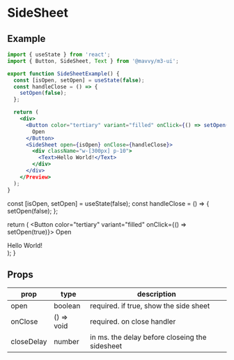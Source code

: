 # SideSheet

## Example

```jsx
import { useState } from 'react';
import { Button, SideSheet, Text } from '@mavvy/m3-ui';

export function SideSheetExample() {
  const [isOpen, setOpen] = useState(false);
  const handleClose = () => {
    setOpen(false);
  };

  return (
    <div>
      <Button color="tertiary" variant="filled" onClick={() => setOpen(true)}>
        Open
      </Button>
      <SideSheet open={isOpen} onClose={handleClose}>
        <div className="w-[300px] p-10">
          <Text>Hello World!</Text>
        </div>
      </div>
    </Preview>
  );
}


```



  const [isOpen, setOpen] = useState(false);
  const handleClose = () => {
    setOpen(false);
  };

  return (
    <Preview>
      <Button color="tertiary" variant="filled" onClick={() => setOpen(true)}>
        Open
      </Button>
      <SideSheet open={isOpen} onClose={handleClose}>
        <div className="w-[300px] p-10">
          <Text>Hello World!</Text>
        </div>
      </SideSheet>
    </Preview>
  );
}

<SideSheetExample />

## Props
|prop|type|description|
|----|----|-----------|
|open|boolean|required. if true, show the side sheet|
|onClose|() => void|required. on close handler|
|closeDelay|number|in ms. the delay before closeing the sidesheet|